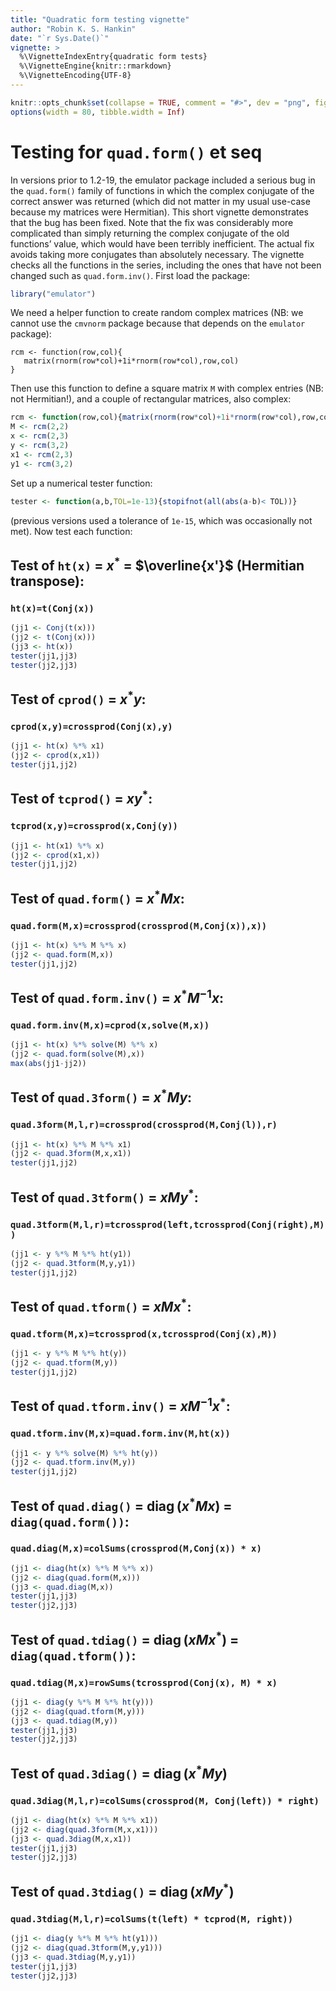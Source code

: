```yaml
---
title: "Quadratic form testing vignette"
author: "Robin K. S. Hankin"
date: "`r Sys.Date()`"
vignette: >
  %\VignetteIndexEntry{quadratic form tests}
  %\VignetteEngine{knitr::rmarkdown}
  %\VignetteEncoding{UTF-8}
---
```


```r
knitr::opts_chunk$set(collapse = TRUE, comment = "#>", dev = "png", fig.width = 7, fig.height = 3.5, message = FALSE, warning = FALSE)
options(width = 80, tibble.width = Inf)
```

# Testing for `quad.form()` et seq

In versions prior to 1.2-19, the emulator package included a serious
bug in the `quad.form()` family of functions in which the complex
conjugate of the correct answer was returned (which did not matter in
my usual use-case because my matrices were Hermitian).  This short
vignette demonstrates that the bug has been fixed.  Note that the fix
was considerably more complicated than simply returning the complex
conjugate of the old functions' value, which would have been terribly
inefficient.  The actual fix avoids taking more conjugates than
absolutely necessary.  The vignette checks all the functions in the
series, including the ones that have not been changed such as
`quad.form.inv()`.  First load the package:

```r
library("emulator")
```

We need a helper function to create random complex matrices (NB: we
cannot use the `cmvnorm` package because that depends on the
`emulator` package):

```
rcm <- function(row,col){
   matrix(rnorm(row*col)+1i*rnorm(row*col),row,col)
}
```

Then use this function to define a square matrix `M` with complex
entries (NB: not Hermitian!), and a couple of rectangular matrices,
also complex:

```r
rcm <- function(row,col){matrix(rnorm(row*col)+1i*rnorm(row*col),row,col)}
M <- rcm(2,2)
x <- rcm(2,3)
y <- rcm(3,2)
x1 <- rcm(2,3)
y1 <- rcm(3,2)
```

Set up a numerical tester function:

```r
tester <- function(a,b,TOL=1e-13){stopifnot(all(abs(a-b)< TOL))}
```

(previous versions used a tolerance of `1e-15`, which was
occasionally not met).  Now test each function:

## Test of `ht(x)` = $x^*$ = $\overline{x'}$ (Hermitian transpose):

### ```ht(x)=t(Conj(x))```

```r
(jj1 <- Conj(t(x)))
(jj2 <- t(Conj(x)))
(jj3 <- ht(x))
tester(jj1,jj3)
tester(jj2,jj3)
```

## Test of `cprod()` = $x^*y$:

### `cprod(x,y)=crossprod(Conj(x),y)`

```r
(jj1 <- ht(x) %*% x1)
(jj2 <- cprod(x,x1))
tester(jj1,jj2)
```

## Test of `tcprod()` = $x y^*$:

### `tcprod(x,y)=crossprod(x,Conj(y))`

```r
(jj1 <- ht(x1) %*% x)
(jj2 <- cprod(x1,x))
tester(jj1,jj2)
```

## Test of `quad.form()` = $x^*Mx$:

### `quad.form(M,x)=crossprod(crossprod(M,Conj(x)),x))`

```r
(jj1 <- ht(x) %*% M %*% x)
(jj2 <- quad.form(M,x))
tester(jj1,jj2)
```

##  Test of `quad.form.inv()` = $x^*M^{-1}x$:

### `quad.form.inv(M,x)=cprod(x,solve(M,x))`


```r
(jj1 <- ht(x) %*% solve(M) %*% x)
(jj2 <- quad.form(solve(M),x))
max(abs(jj1-jj2))
```

##  Test of `quad.3form()` = $x^*My$:

### `quad.3form(M,l,r)=crossprod(crossprod(M,Conj(l)),r)`


```r
(jj1 <- ht(x) %*% M %*% x1)
(jj2 <- quad.3form(M,x,x1))
tester(jj1,jj2)
```

## Test of `quad.3tform()` = $xMy^*$:

### `quad.3tform(M,l,r)=tcrossprod(left,tcrossprod(Conj(right),M))`


```r
(jj1 <- y %*% M %*% ht(y1))
(jj2 <- quad.3tform(M,y,y1))
tester(jj1,jj2)
```

## Test of `quad.tform()` = $xMx^*$:

### `quad.tform(M,x)=tcrossprod(x,tcrossprod(Conj(x),M))`

```r
(jj1 <- y %*% M %*% ht(y))
(jj2 <- quad.tform(M,y))
tester(jj1,jj2)
```


## Test of `quad.tform.inv()` = $xM^{-1}x^*$:

### `quad.tform.inv(M,x)=quad.form.inv(M,ht(x))`

```r
(jj1 <- y %*% solve(M) %*% ht(y))
(jj2 <- quad.tform.inv(M,y))
tester(jj1,jj2)
```

## Test of `quad.diag()` = $\operatorname{diag}(x^*Mx)$ = `diag(quad.form())`:

### `quad.diag(M,x)=colSums(crossprod(M,Conj(x)) * x)`

```r
(jj1 <- diag(ht(x) %*% M %*% x))
(jj2 <- diag(quad.form(M,x)))
(jj3 <- quad.diag(M,x))
tester(jj1,jj3)
tester(jj2,jj3)
```

##  Test of `quad.tdiag()` =  $\operatorname{diag}(xMx^*)$ = `diag(quad.tform())`:

### `quad.tdiag(M,x)=rowSums(tcrossprod(Conj(x), M) * x)`


```r
(jj1 <- diag(y %*% M %*% ht(y)))
(jj2 <- diag(quad.tform(M,y)))
(jj3 <- quad.tdiag(M,y))
tester(jj1,jj3)
tester(jj2,jj3)
```

## Test of `quad.3diag()` = $\operatorname{diag}(x^*My)$

### `quad.3diag(M,l,r)=colSums(crossprod(M, Conj(left)) * right)`


```r
(jj1 <- diag(ht(x) %*% M %*% x1))
(jj2 <- diag(quad.3form(M,x,x1)))
(jj3 <- quad.3diag(M,x,x1))
tester(jj1,jj3)
tester(jj2,jj3)
```

## Test of `quad.3tdiag()` = $\operatorname{diag}(xMy^*)$

### `quad.3tdiag(M,l,r)=colSums(t(left) * tcprod(M, right))`

```r
(jj1 <- diag(y %*% M %*% ht(y1)))
(jj2 <- diag(quad.3tform(M,y,y1)))
(jj3 <- quad.3tdiag(M,y,y1))
tester(jj1,jj3)
tester(jj2,jj3)
```
